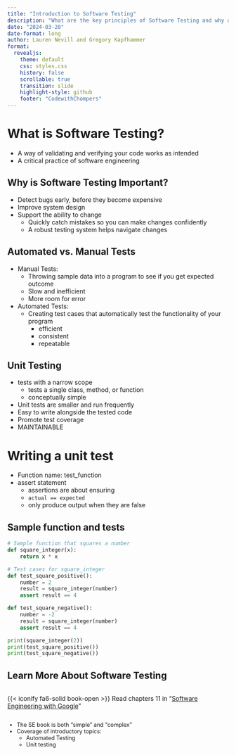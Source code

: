 ```yaml
---
title: "Introduction to Software Testing"
description: "What are the key principles of Software Testing and why are they important?"
date: "2024-03-20"
date-format: long
author: Lauren Nevill and Gregory Kapfhammer
format:
  revealjs:
    theme: default
    css: styles.css
    history: false
    scrollable: true
    transition: slide
    highlight-style: github
    footer: "CodewithChompers"
---
```


# What is Software Testing?

::: incremental
- A way of validating and verifying your code works as intended
- A critical practice of software engineering
:::

## Why is Software Testing Important?

::: incremental
- Detect bugs early, before they become expensive
- Improve system design
- Support the ability to change
  - Quickly catch mistakes so you can make changes confidently
  - A robust testing system helps navigate changes
:::

## Automated vs. Manual Tests

::: incremental
- Manual Tests: 
  - Throwing sample data into a program to see if you get expected outcome
  - Slow and inefficient
  - More room for error
- Automated Tests:
  - Creating test cases that automatically test the functionality of your program
    - efficient
    - consistent
    - repeatable
:::

## Unit Testing

::: incremental
- tests with a narrow scope
  - tests a single class, method, or function
  - conceptually simple
- Unit tests are smaller and run frequently
- Easy to write alongside the tested code
- Promote test coverage
- MAINTAINABLE
:::

# Writing a unit test

::: incremental
- Function name: test_function
- assert statement
  - assertions are about ensuring 
  - `actual == expected`
  - only produce output when they are false
:::

## Sample function and tests

```python
# Sample function that squares a number
def square_integer(x):
    return x * x

# Test cases for square_integer
def test_square_positive():
    number = 2
    result = square_integer(number)
    assert result == 4

def test_square_negative():
    number = -2
    result = square_integer(number)
    assert result == 4

print(square_integer(2))
print(test_square_positive())
print(test_square_negative())
```

## Learn More About Software Testing

:::: {.columns}

::: {.column width="100%"}

{{< iconify fa6-solid book-open >}} Read chapters 11 in "[Software Engineering with Google](https://abseil.io/resources/swe-book)"

:::

::::

::: {.fragment .fade-down style="font-size: 0.9em;"}

- The SE book is both "simple" and "complex"
- Coverage of introductory topics:
  - Automated Testing
  - Unit testing

:::
